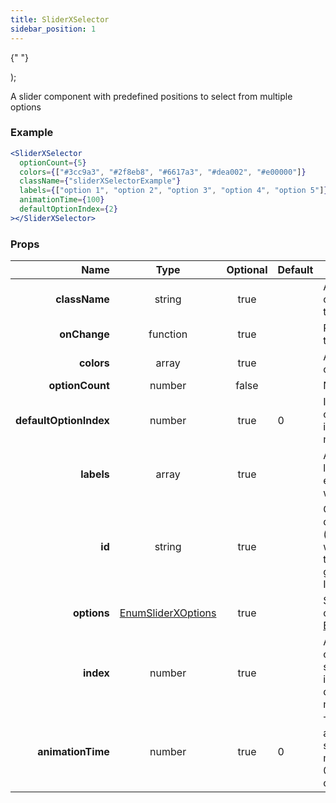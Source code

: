 ```yaml
---
title: SliderXSelector
sidebar_position: 1
---
```



  <div style={{ width: "75%", margin: "auto" }}>
    <p></p>
    <SliderXSelector
      optionCount={5}
      colors={["#3cc9a3", "#2f8eb8", "#6617a3", "#dea002", "#e00000"]}
      className={"sliderXSelectorExample"}
      labels={["option 1", "option 2", "option 3", "option 4", "option 5"]}
      animationTime={100}
      defaultOptionIndex={2}
    >
      {" "}
    </SliderXSelector>
    <p></p>
  </div>
);

A slider component with predefined positions to select from multiple options

### Example

<Tabs>
  <TabItem value="jsx" label="JavaScript">

```jsx
<SliderXSelector
  optionCount={5}
  colors={["#3cc9a3", "#2f8eb8", "#6617a3", "#dea002", "#e00000"]}
  className={"sliderXSelectorExample"}
  labels={["option 1", "option 2", "option 3", "option 4", "option 5"]}
  animationTime={100}
  defaultOptionIndex={2}
></SliderXSelector>
```

  </TabItem>
</Tabs>

<SliderXSelectorExample></SliderXSelectorExample>

### Props

|                   Name |                   Type                   | Optional | Default | Description                                                                                          |
| ---------------------: | :--------------------------------------: | :------: | ------- | ---------------------------------------------------------------------------------------------------- |
|          **className** |                  string                  |   true   |         | Additional classname to add to the component                                                         |
|           **onChange** |                 function                 |   true   |         | Returns the index of the selected option                                                             |
|             **colors** |                  array                   |   true   |         | Array of RGB,RGBA or HEX colors                                                                      |
|        **optionCount** |                  number                  |  false   |         | Number of options                                                                                    |
| **defaultOptionIndex** |                  number                  |   true   | 0       | Initially selected option. Invalid index is defaulted to the min or max index                        |
|             **labels** |                  array                   |   true   |         | Array of strings for labels. Pass "" for empty label. **\n** works for linebreaks                    |
|                 **id** |                  string                  |   true   |         | Custom ID for the direct slider \(<input\>) element which overwrites the default generated random ID |
|            **options** | [EnumSliderXOptions](#enumslideroptions) |   true   |         | Slider behavior options. Use [EnumSliderXOptions](#enumslideroptions)                                |
|              **index** |                  number                  |   true   |         | Allows to externally control the selection. Invalid indexes are defaulted to min or max index.       |
|      **animationTime** |                  number                  |   true   | 0       | Time of full animation for selection change in microseconds. Use 0 for instant change.               |

```

```
